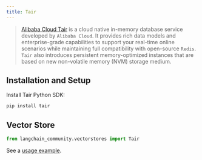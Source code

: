 ```yaml
---
title: Tair
---
```


>[Alibaba Cloud Tair](https://www.alibabacloud.com/help/en/tair/latest/what-is-tair) is a cloud native in-memory database service
> developed by `Alibaba Cloud`. It provides rich data models and enterprise-grade capabilities to
> support your real-time online scenarios while maintaining full compatibility with open-source `Redis`.
> `Tair` also introduces persistent memory-optimized instances that are based on
> new non-volatile memory (NVM) storage medium.

## Installation and Setup

Install Tair Python SDK:

```bash
pip install tair
```

## Vector Store

```python
from langchain_community.vectorstores import Tair
```

See a [usage example](/oss/javascript/integrations/vectorstores/tair).
